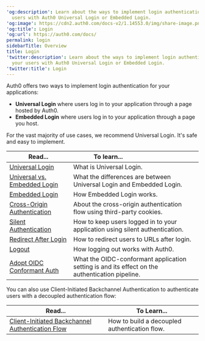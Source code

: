 ---
'og:description': Learn about the ways to implement login authentication for your
  users with Auth0 Universal Login or Embedded Login.
'og:image': https://cdn2.auth0.com/docs-v2/1.14553.0/img/share-image.png
'og:title': Login
'og:url': https://auth0.com/docs/
permalink: login
sidebarTitle: Overview
title: Login
'twitter:description': Learn about the ways to implement login authentication for
  your users with Auth0 Universal Login or Embedded Login.
'twitter:title': Login
---
Auth0 offers two ways to implement login authentication for your applications:

* **<Tooltip tip="Universal Login: Your application redirects to Universal Login, hosted on Auth0's Authorization Server, to verify a user's identity." cta="View Glossary" href="/docs/glossary?term=Universal+Login">Universal Login</Tooltip>** where users log in to your application through a page hosted by Auth0.
* **Embedded Login** where users log in to your application through a page you host.

For the vast majority of use cases, we recommend Universal Login. It's safe and easy to implement.

<table class="table"><thead>
<tr>
<th><strong>Read...</strong></th>
<th><strong>To learn...</strong>                                </th>
</tr>
</thead>
<tbody>
<tr>
<td><a href="/docs/authenticate/login/auth0-universal-login">Universal Login</a></td>
<td>What is Universal Login.</td>
</tr>
<tr>
<td><a href="/docs/authenticate/login/universal-vs-embedded-login">Universal vs. Embedded Login</a></td>
<td>What the differences are between Universal Login and Embedded Login.</td>
</tr>
<tr>
<td><a href="/docs/authenticate/login/embedded-login">Embedded Login</a></td>
<td>How Embedded Login works.</td>
</tr>
<tr>
<td><a href="/docs/authenticate/login/cross-origin-authentication">Cross-Origin Authentication</a></td>
<td>About the cross-origin authentication flow using third-party cookies.</td>
</tr>
<tr>
<td><a href="/docs/authenticate/login/configure-silent-authentication">Silent Authentication</a></td>
<td>How to keep users logged in to your application using silent authentication.</td>
</tr>
<tr>
<td><a href="/docs/authenticate/login/redirect-users-after-login">Redirect After Login</a></td>
<td>How to redirect users to URLs after login.</td>
</tr>
<tr>
<td><a href="/docs/authenticate/login/logout">Logout</a></td>
<td>How logging out works with Auth0.</td>
</tr>
<tr>
<td><a href="/docs/authenticate/login/oidc-conformant-authentication">Adopt OIDC Conformant Auth</a></td>
<td>What the OIDC-conformant application setting is and its effect on the authentication pipeline.</td>
</tr>
</tbody>
</table>

You can also use Client-Initiated Backchannel Authentication to authenticate users with a decoupled authentication flow:

<table class="table"><thead>
<tr>
<th><strong>Read...</strong></th>
<th><strong>To Learn...</strong></th>
</tr>
</thead>
<tbody>
<tr>
<td><a href="/docs/get-started/authentication-and-authorization-flow/client-initiated-backchannel-authentication-flow">Client-Initiated Backchannel Authentication Flow</a></td>
<td>How to build a decoupled authentication flow.</td>
</tr>
</tbody>
</table>
